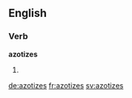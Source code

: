 
==English==

===Verb===
'''azotizes'''

# {{en-third-person singular of|azotize}}

[[de:azotizes]]
[[fr:azotizes]]
[[sv:azotizes]]